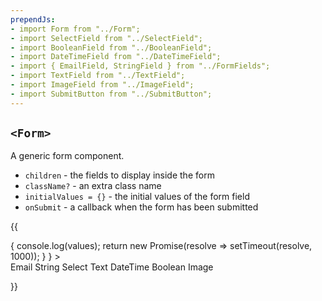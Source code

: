 ```yaml
---
prependJs:
- import Form from "../Form";
- import SelectField from "../SelectField";
- import BooleanField from "../BooleanField";
- import DateTimeField from "../DateTimeField";
- import { EmailField, StringField } from "../FormFields";
- import TextField from "../TextField";
- import ImageField from "../ImageField";
- import SubmitButton from "../SubmitButton";
---
```


## `<Form>`

A generic form component.

* `children` - the fields to display inside the form
* `className?` - an extra class name
* `initialValues = {}` - the initial values of the form field
* `onSubmit` - a callback when the form has been submitted

{{
  <Form
    onSubmit={
      values => {
        console.log(values);
        return new Promise(resolve => setTimeout(resolve, 1000));
      }
    }
  >
    <div>
      <EmailField name="email">Email</EmailField>
      <StringField name="string">String</StringField>
      <SelectField
        name="select"
        options={[
          { value: 1, label: "One" },
          { value: 2, label: "Two" },
          { value: 3, label: "Three" }
        ]}
      >
        Select
      </SelectField>
      <TextField name="text">Text</TextField>
      <DateTimeField name="datetime">DateTime</DateTimeField>
      <BooleanField name="boolean">Boolean</BooleanField>
      <ImageField name="image">Image</ImageField>
      <SubmitButton primary />
    </div>
  </Form>
}}
